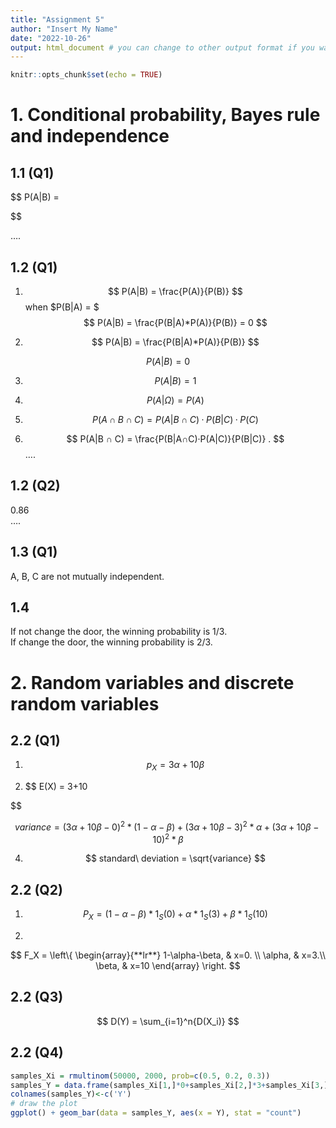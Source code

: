 ```yaml
---
title: "Assignment 5"
author: "Insert My Name"
date: "2022-10-26"
output: html_document # you can change to other output format if you want
---
```


```r
knitr::opts_chunk$set(echo = TRUE)
```

# 1. Conditional probability, Bayes rule and independence

## 1.1 (Q1)

$$ P(A\|B) = \frac{P(B|A)*P(A)}{P(B|A)*P(A)+P(B|A^{c})*P(A^{c})}

$$

....

## 1.2 (Q1)
1. 
$$
P(A|B) = \frac{P(A)}{P(B)}
$$
when $P(B|A) = \phi $
$$
P(A|B) = \frac{P(B|A)*P(A)}{P(B)} = 0
$$

2. 
$$
P(A|B) = \frac{P(B|A)*P(A)}{P(B)}
$$

$$
P(A|B) = 0
$$


3. 
$$
P(A|B) = 1
$$

4. 
$$
P(A|\Omega) = P(A)
$$

5. 
$$
 P(A ∩ B ∩ C) = P(A | B ∩ C) · P(B | C) · P(C)
$$

6. 
$$
P(A|B ∩ C) = \frac{P(B|A∩C)·P(A|C)}{P(B|C)}
.
$$
....

## 1.2 (Q2)
0.86  
....

## 1.3 (Q1)
A, B, C are not mutually independent.

## 1.4 
If not change the door, the winning probability is 1/3.  
If change the door, the winning probability is 2/3.


# 2. Random variables and discrete random variables


## 2.2 (Q1)

1. 
$$
p_X = 3\alpha+10\beta
$$

2. 
$$
E(X) = 3\alpha+10\beta

$$

$$ 
variance = (3\alpha+10\beta-0)^2*(1-\alpha-\beta)+(3\alpha+10\beta-3)^2*\alpha+(3\alpha+10\beta-10)^2*\beta
$$ 

4. 
$$
standard\ deviation = \sqrt{variance}
$$



## 2.2 (Q2)
1. 
$$
P_X = (1-\alpha-\beta)*1_S(0)+\alpha*1_S(3)+\beta*1_S(10)
$$

2.

$$
F_X = 
\left\{  
             \begin{array}{**lr**}  
             1-\alpha-\beta, & x=0.   \\  
             \alpha, &  x=3.\\  
             \beta, &   x=10 
             \end{array}  
\right.
$$

## 2.2 (Q3)

$$
D(Y) = \sum_{i=1}^n{D(X_i)}
$$


## 2.2 (Q4)

```r
samples_Xi = rmultinom(50000, 2000, prob=c(0.5, 0.2, 0.3))
samples_Y = data.frame(samples_Xi[1,]*0+samples_Xi[2,]*3+samples_Xi[3,]*10)
colnames(samples_Y)<-c('Y')
# draw the plot
ggplot() + geom_bar(data = samples_Y, aes(x = Y), stat = "count")

```
